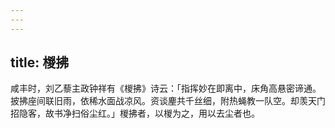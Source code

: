 ```yaml
---
---
---
```

title: 椶拂
---



咸丰时，刘乙藜主政钟祥有《椶拂》诗云：「指挥妙在即离中，床角高悬密谛通。披拂座间联旧雨，依稀水面战凉风。资谈麈共千丝细，附热蝇教一队空。却羡天门招隐客，故书净扫俗尘红。」椶拂者，以椶为之，用以去尘者也。